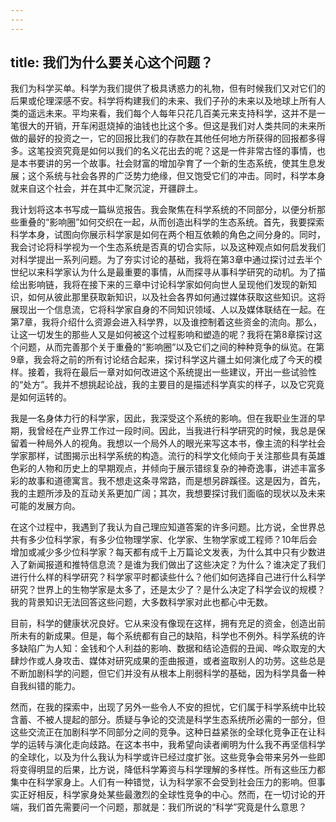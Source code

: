 ```yaml
---
---
---
```

title: 我们为什么要关心这个问题？
---




我们为科学买单。科学为我们提供了极具诱惑力的礼物，但有时候我们又对它们的后果或伦理深感不安。科学将构建我们的未来、我们子孙的未来以及地球上所有人类的遥远未来。平均来看，我们每个人每年只花几百美元来支持科学，这并不是一笔很大的开销，开车闲逛烧掉的油钱也比这个多。但这是我们对人类共同的未来所做的最好的投资之一，它的回报比我们的存款在其他任何地方所获得的回报都多得多。这笔投资究竟是如何以我们的名义花出去的呢？这是一件非常古怪的事情，也是本书要讲的另一个故事。社会财富的增加孕育了一个新的生态系统，使其生息发展；这个系统与社会各界的广泛势力绝缘，但又饱受它们的冲击。同时，科学本身就来自这个社会，并在其中汇聚沉淀，开疆辟土。

我计划将这本书写成一篇纵览报告。我会聚焦在科学系统的不同部分，以便分析那些重叠的“影响圈”如何交织在一起，从而创造出科学的生态系统。首先，我要探索科学本身，试图向你展示科学家是如何在两个相互依赖的角色之间分身的。同时，我会讨论将科学视为一个生态系统是否真的切合实际，以及这种观点如何启发我们对科学提出一系列问题。为了夯实讨论的基础，我将在第3章中通过探讨过去半个世纪以来科学家认为什么是最重要的事情，从而探寻从事科学研究的动机。为了描绘出影响链，我将在接下来的三章中讨论科学家如何向世人呈现他们发现的新知识，如何从彼此那里获取新知识，以及社会各界如何通过媒体获取这些知识。这将展现出一个信息流，它将科学家自身的不同知识领域、人以及媒体联结在一起。在第7章，我将介绍什么资源会进入科学界，以及谁控制着这些资金的流向。那么，让这一切发生的那些人又是如何被这个过程影响和塑造的呢？我将在第8章探讨这个问题，从而完善那个关于重叠的“影响圈”以及它们之间的种种竞争的纵览。在第9章，我会将之前的所有讨论结合起来，探讨科学这片疆土如何演化成了今天的模样。接着，我将在最后一章对如何改进这个系统提出一些建议，开出一些试验性的“处方”。我并不想挑起论战，我的主要目的是描述科学真实的样子，以及它究竟是如何运转的。

我是一名身体力行的科学家，因此，我深受这个系统的影响。但在我职业生涯的早期，我曾经在产业界工作过一段时间。因此，当我进行科学研究的时候，我总是保留着一种局外人的视角。我想以一个局外人的眼光来写这本书，像主流的科学社会学家那样，试图揭示出科学系统的构造。流行的科学文化倾向于关注那些具有英雄色彩的人物和历史上的早期观点，并倾向于展示错综复杂的神奇逸事，讲述丰富多彩的故事和道德寓言。我不想走这条寻常路，而是想另辟蹊径。这是因为，首先，我的主题所涉及的互动关系更加广阔；其次，我想要探讨我们面临的现状以及未来可能的发展方向。

在这个过程中，我遇到了我认为自己理应知道答案的许多问题。比方说，全世界总共有多少位科学家，有多少位物理学家、化学家、生物学家或工程师？10年后会增加或减少多少位科学家？每天都有成千上万篇论文发表，为什么其中只有少数进入了新闻报道和推特信息流？是谁为我们做出了这些决定？为什么？谁决定了我们进行什么样的科学研究？科学家平时都读些什么？他们如何选择自己进行什么科学研究？世界上的生物学家是太多了，还是太少了？是什么决定了科学会议的规模？我的背景知识无法回答这些问题，大多数科学家对此也都心中无数。

目前，科学的健康状况良好。它从来没有像现在这样，拥有充足的资金，创造出前所未有的新成果。但是，每个系统都有自己的缺陷，科学也不例外。科学系统的许多缺陷广为人知：金钱和个人利益的影响、数据和结论造假的丑闻、哗众取宠的大肆炒作或人身攻击、媒体对研究成果的歪曲报道，或者盗取别人的功劳。这些总是不断加剧科学的问题，但它们并没有从根本上削弱科学的基础，因为科学具备一种自我纠错的能力。

然而，在我的探索中，出现了另外一些令人不安的担忧，它们属于科学系统中比较含蓄、不被人提起的部分。质疑与争论的交流是科学生态系统所必需的一部分，但这些交流正在加剧科学不同部分之间的竞争。这种日益紧张的全球化竞争正在让科学的运转与演化走向歧路。在这本书中，我希望向读者阐明为什么我不再坚信科学的全球化，以及为什么我认为科学或许已经过度扩张。这些竞争会带来另外一些即将变得明显的后果，比方说，降低科学筹资与科学理解的多样性。所有这些压力都集中在科学家身上。人们有一种错觉，认为科学家不会受到社会压力的影响。但事实正好相反，科学家身处某些最激烈的全球性竞争的中心。然而，在一切讨论的开端，我们首先需要问一个问题，那就是：我们所说的“科学”究竟是什么意思？